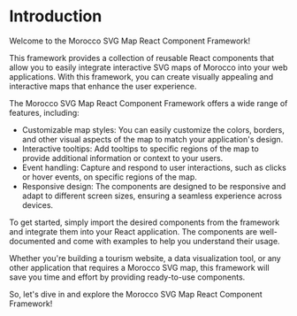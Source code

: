 # Introduction

Welcome to the Morocco SVG Map React Component Framework!

This framework provides a collection of reusable React components that allow you to easily integrate interactive SVG maps of Morocco into your web applications. With this framework, you can create visually appealing and interactive maps that enhance the user experience.

The Morocco SVG Map React Component Framework offers a wide range of features, including:

- Customizable map styles: You can easily customize the colors, borders, and other visual aspects of the map to match your application's design.
- Interactive tooltips: Add tooltips to specific regions of the map to provide additional information or context to your users.
- Event handling: Capture and respond to user interactions, such as clicks or hover events, on specific regions of the map.
- Responsive design: The components are designed to be responsive and adapt to different screen sizes, ensuring a seamless experience across devices.

To get started, simply import the desired components from the framework and integrate them into your React application. The components are well-documented and come with examples to help you understand their usage.

Whether you're building a tourism website, a data visualization tool, or any other application that requires a Morocco SVG map, this framework will save you time and effort by providing ready-to-use components.

So, let's dive in and explore the Morocco SVG Map React Component Framework!
